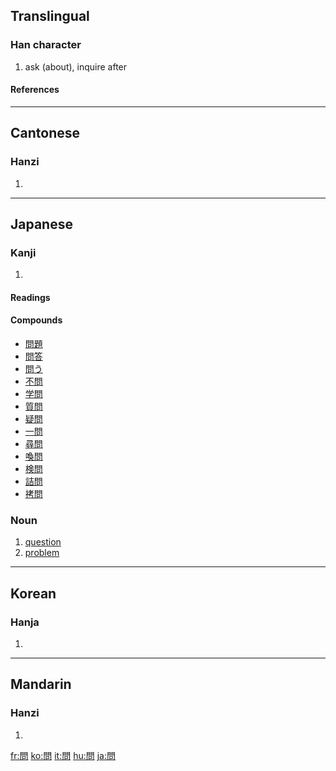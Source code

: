 {{see|问}}

==Translingual==
===Han character===
{{Han char|rn=30|rad=口|as=08|sn=11|four=7760<sub>7</sub>|canj=日弓口 (ANR)|ids=⿵[[門]][[口]]}}
# ask (about), inquire after
====References====
{{Han ref|kx=0195.100|dkj=03814|dj=0416.100|hdz=74284.030|uh=554F|ud=21839|bh=B0DD|bd=45277}}
----

==Cantonese==
===Hanzi===
{{yue-hanzi|jyut=|y=man6}}
# {{defn|Cantonese}}
----
==Japanese==
===Kanji===
{{ja-kanji|grade=3|rs=口08}}
# {{defn|Japanese}} 
====Readings====
{{ja-readings|on=[[もん]] (mon), [[ぶん]] (bun)|kun=[[とう]] (tou), [[とん]] (ton)}}

====Compounds====
*[[問題]]
*[[問答]]
*[[問う]]
*[[不問]]
*[[学問]]
*[[質問]]
*[[疑問]]
*[[一問]]
*[[尋問]]
*[[喚問]]
*[[検問]]
*[[詰問]]
*[[拷問]]

===Noun===
{{ja-noun|k|hira=もん|rom=mon}}
#[[question]]
#[[problem]]

----

==Korean==
===Hanja===
{{ko-hanja|hangeul=문|rv=mun|mr=mun}}
# {{defn|Korean}}
----
==Mandarin==
===Hanzi===
{{cmn-hanzi|sim=问|pin=[[wèn]] ([[wen4]])|wg=wen<sup>4</sup>}}
# {{defn|Mandarin}}

[[fr:問]]
[[ko:問]]
[[it:問]]
[[hu:問]]
[[ja:問]]